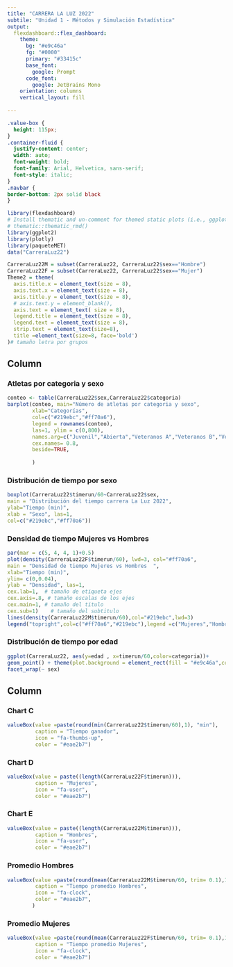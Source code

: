 ```yaml
---
title: "CARRERA LA LUZ 2022"
subtile: "Unidad 1 - Métodos y Simulación Estadística"
output: 
  flexdashboard::flex_dashboard:
    theme:
      bg: "#e9c46a"
      fg: "#0000" 
      primary: "#33415c"
      base_font:
        google: Prompt
      code_font:
        google: JetBrains Mono
    orientation: columns
    vertical_layout: fill
   
---
```


```css
.value-box {
  height: 115px;
}
.container-fluid {
  justify-content: center;
  width: auto;
  font-weight: bold;
  font-family: Arial, Helvetica, sans-serif;
  font-style: italic;
}
.navbar {
border-bottom: 2px solid black
}
```

```r
library(flexdashboard)
# Install thematic and un-comment for themed static plots (i.e., ggplot2)
# thematic::thematic_rmd()
library(ggplot2)
library(plotly)
library(paqueteMET)
data("CarreraLuz22")

CarreraLuz22M = subset(CarreraLuz22, CarreraLuz22$sex=="Hombre")
CarreraLuz22F = subset(CarreraLuz22, CarreraLuz22$sex=="Mujer")
Theme2 = theme(
  axis.title.x = element_text(size = 8),
  axis.text.x = element_text(size = 8),
  axis.title.y = element_text(size = 8),
  # axis.text.y = element_blank(),
  axis.text = element_text( size = 8),
  legend.title = element_text(size = 8),
  legend.text = element_text(size = 8),  
  strip.text = element_text(size=8),
  title =element_text(size=8, face='bold')
)# tamaño letra por grupos

```

## Column {.tabset data-width="900"}

### Atletas por categoria y sexo

```r
conteo <- table(CarreraLuz22$sex,CarreraLuz22$categoria)
barplot(conteo, main="Número de atletas por categoria y sexo",  
        xlab="Categorías",
        col=c("#219ebc","#ff70a6"),
        legend = rownames(conteo),
        las=1, ylim = c(0,800), 
        names.arg=c("Juvenil","Abierta","Veteranos A","Veteranos B","Veteranos C"),
        cex.names= 0.8,
        beside=TRUE,
        
        )
```

### Distribución de tiempo por sexo

```r
boxplot(CarreraLuz22$timerun/60~CarreraLuz22$sex,
main = "Distribución del tiempo carrera La Luz 2022",
ylab="Tiempo (min)",
xlab = "Sexo", las=1,
col=c("#219ebc","#ff70a6"))
```

### Densidad de tiempo Mujeres vs Hombres

```r
par(mar = c(5, 4, 4, 1)+0.5)
plot(density(CarreraLuz22F$timerun/60), lwd=3, col="#ff70a6",
main = "Densidad de tiempo Mujeres vs Hombres  ",
xlab="Tiempo (min)",
ylim= c(0,0.04),
ylab = "Densidad", las=1,
cex.lab=1,  # tamaño de etiqueta ejes
cex.axis=.8, # tamaño escalas de los ejes 
cex.main=1, # tamaño del titulo
cex.sub=1)    # tamaño del subtitulo
lines(density(CarreraLuz22M$timerun/60),col="#219ebc",lwd=3)
legend("topright",col=c("#ff70a6","#219ebc"),legend =c("Mujeres","Hombres"), lwd=3, bty = "n")
```

### Distribución de tiempo por edad

```r
ggplot(CarreraLuz22, aes(y=edad , x=timerun/60,color=categoria))+
geom_point() + theme(plot.background = element_rect(fill = "#e9c46a",color = "transparent"), panel.background = element_rect(fill = "#eae2b7")) + xlab("Tiempo (min)") + ylab("Edad") +
facet_wrap(~ sex)
```

## Column {data-width="100"}

### Chart C

```r
valueBox(value =paste(round(min(CarreraLuz22$timerun/60),1), "min"),
         caption = "Tiempo ganador", 
         icon = "fa-thumbs-up", 
         color = "#eae2b7")
```

### Chart D

```r
valueBox(value = paste((length(CarreraLuz22F$timerun))),
         caption = "Mujeres", 
         icon = "fa-user", 
         color = "#eae2b7")

```

### Chart E

```r
valueBox(value = paste((length(CarreraLuz22M$timerun))),
         caption = "Hombres", 
         icon = "fa-user", 
         color = "#eae2b7")

```

### Promedio Hombres

```r
valueBox(value =paste(round(mean(CarreraLuz22M$timerun/60, trim= 0.1),1),"min"), # ud1$cierre, 
         caption = "Tiempo promedio Hombres", 
         icon = "fa-clock", 
         color = "#eae2b7",
        )
```

### Promedio Mujeres

```r
valueBox(value =paste(round(mean(CarreraLuz22F$timerun/60, trim= 0.1),1),"min"), # ud1$cierre, 
         caption = "Tiempo promedio Mujeres", 
         icon = "fa-clock", 
         color = "#eae2b7")

```
